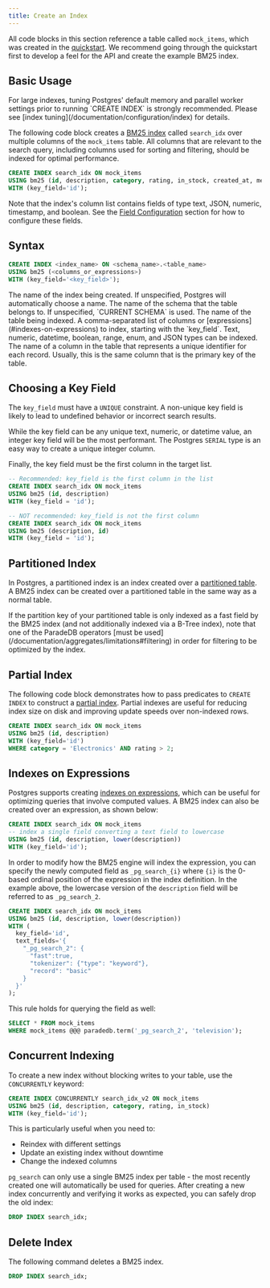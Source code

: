 ```yaml
---
title: Create an Index
---
```


All code blocks in this section reference a table called `mock_items`, which was created in the [quickstart](/documentation/getting-started/quickstart). We recommend going through the quickstart
first to develop a feel for the API and create the example BM25 index.

## Basic Usage

<Note>
For large indexes, tuning Postgres' default memory and parallel worker settings prior to running `CREATE INDEX` is strongly recommended.
Please see [index tuning](/documentation/configuration/index) for details.
</Note>

The following code block creates a [BM25 index](/documentation/concepts/index) called `search_idx` over multiple columns of the `mock_items` table.
All columns that are relevant to the search query, including columns used for sorting and filtering, should be indexed for optimal performance.

```sql
CREATE INDEX search_idx ON mock_items
USING bm25 (id, description, category, rating, in_stock, created_at, metadata, weight_range)
WITH (key_field='id');
```

Note that the index's column list contains fields of type text, JSON, numeric, timestamp, and boolean. See the [Field Configuration](/documentation/indexing/field_options) section for how to configure these fields.

## Syntax

```sql
CREATE INDEX <index_name> ON <schema_name>.<table_name>
USING bm25 (<columns_or_expressions>)
WITH (key_field='<key_field>');
```

<ParamField body="index_name">
  The name of the index being created. If unspecified, Postgres will automatically choose a name.
</ParamField>
<ParamField body="schema_name">
  The name of the schema that the table belongs to. If unspecified, `CURRENT SCHEMA` is used.
</ParamField>
<ParamField body="table_name" required>
  The name of the table being indexed.
</ParamField>
<ParamField body="columns_or_expressions" required>
  A comma-separated list of columns or [expressions](#indexes-on-expressions) to index, starting with the `key_field`. Text, numeric, datetime, boolean, range, enum, and JSON types can be indexed.
</ParamField>
<ParamField body="key_field" required>
  The name of a column in the table that represents a unique identifier for each
  record. Usually, this is the same column that is the primary key of the table.
</ParamField>

## Choosing a Key Field

The `key_field` must have a `UNIQUE` constraint. A non-unique key field is likely to lead to undefined behavior
or incorrect search results.

While the key field can be any unique text, numeric, or datetime value, an integer key field will be the most
performant. The Postgres `SERIAL` type is an easy way to create a unique integer column.

Finally, the key field must be the first column in the target list.

```sql
-- Recommended: key_field is the first column in the list
CREATE INDEX search_idx ON mock_items
USING bm25 (id, description)
WITH (key_field = 'id');

-- NOT recommended: key_field is not the first column
CREATE INDEX search_idx ON mock_items
USING bm25 (description, id)
WITH (key_field = 'id');
```

## Partitioned Index

In Postgres, a partitioned index is an index created over a [partitioned table](https://www.postgresql.org/docs/current/ddl-partitioning.html).
A BM25 index can be created over a partitioned table in the same way as a normal table.

<Note>
  If the partition key of your partitioned table is only indexed as a fast field by the BM25 index
  (and not additionally indexed via a B-Tree index), note that one of the ParadeDB operators [must be used](/documentation/aggregates/limitations#filtering)
  in order for filtering to be optimized by the index.
</Note>

## Partial Index

The following code block demonstrates how to pass predicates to `CREATE INDEX`
to construct a [partial index](https://www.postgresql.org/docs/current/indexes-partial.html). Partial
indexes are useful for reducing index size on disk and improving update speeds over non-indexed rows.

```sql
CREATE INDEX search_idx ON mock_items
USING bm25 (id, description)
WITH (key_field='id')
WHERE category = 'Electronics' AND rating > 2;
```

## Indexes on Expressions

Postgres supports creating [indexes on expressions](https://www.postgresql.org/docs/current/indexes-expressional.html),
which can be useful for optimizing queries that involve computed values.
A BM25 index can also be created over an expression, as shown below:

```sql
CREATE INDEX search_idx ON mock_items
-- index a single field converting a text field to lowercase
USING bm25 (id, description, lower(description))
WITH (key_field='id');
```

In order to modify how the BM25 engine will index the expression, you can specify
the newly computed field as `_pg_search_{i}` where `{i}` is the 0-based ordinal position
of the expression in the index definition. In the example above, the lowercase version
of the `description` field will be referred to as `_pg_search_2`.

```sql
CREATE INDEX search_idx ON mock_items
USING bm25 (id, description, lower(description))
WITH (
  key_field='id',
  text_fields='{
    "_pg_search_2": {
      "fast":true,
      "tokenizer": {"type": "keyword"},
      "record": "basic"
    }
  }'
);
```

This rule holds for querying the field as well:
```sql
SELECT * FROM mock_items
WHERE mock_items @@@ paradedb.term('_pg_search_2', 'television');
```

## Concurrent Indexing

To create a new index without blocking writes to your table, use the `CONCURRENTLY` keyword:

```sql
CREATE INDEX CONCURRENTLY search_idx_v2 ON mock_items
USING bm25 (id, description, category, rating, in_stock)
WITH (key_field='id');
```

This is particularly useful when you need to:
- Reindex with different settings
- Update an existing index without downtime
- Change the indexed columns

`pg_search` can only use a single BM25 index per table - the most recently created one will automatically be used for queries. After creating a new index concurrently and verifying it works as expected, you can safely drop the old index:

```sql
DROP INDEX search_idx;
```

## Delete Index

The following command deletes a BM25 index.

```sql
DROP INDEX search_idx;
```
